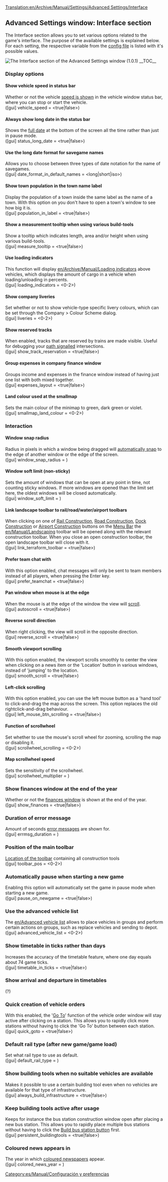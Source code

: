 [[Translation:en/Archive/Manual/Settings/Advanced Settings/Interface]]
{{es/Traducción|en/Archive/Manual/Settings/Advanced Settings/Interface|0}}
{{es/Aviso|Information on this page applies to 0.7.x and up. See [[en/Archive/Manual/Settings/Configuring patches]] for information of how to change settings in 0.6.x and earlier.}}
{{es/Archive/Manual/Settings/Opciones avanzadas}}

==Advanced Settings window: Interface section==
The Interface section allows you to set various options related to the game's interface. The purpose of the available settings is explained below. For each setting, the respective variable from the [[en/Archive/Manual/Settings/Openttd.cfg|config file]] is listed with it's possible values.

[[File:en/Advset interface 1.0.1.png|frame|right|The Interface section of the Advanced Settings window (1.0.1)]]
__TOC__

===Display options===

====Show vehicle speed in status bar====
Whether or not the vehicle [[en/Archive/Manual/Settings/Show vehicle speed|speed is shown]] in the vehicle window status bar, where you can stop or start the vehicle.
<br />([gui] vehicle_speed = <true|false>)

====Always show long date in the status bar====
Shows the [[en/Archive/Manual/Settings/Long date in status bar|full date]] at the bottom of the screen all the time rather than just in pause mode.
<br />([gui] status_long_date = <true|false>)

====Use the long date format for savegame names====
Allows you to choose between three types of date notation for the name of savegames. 
<br />([gui] date_format_in_default_names = <long|short|iso>)

====Show town population in the town name label====
Display the population of a town inside the same label as the name of a town. With this option on you don't have to open a town's window to see how big it is.
<br />([gui] population_in_label = <true|false>)

====Show a measurement tooltip when using various build-tools====
Show a tooltip which indicates length, area and/or height when using various build-tools.
<br />([gui] measure_tooltip = <true|false>)

====Use loading indicators====
This function will display [[en/Archive/Manual/Loading indicators]] above vehicles, which displays the amount of cargo in a vehicle when loading/unloading in percents.
<br />([gui] loading_indicators = <0-2>)

====Show company liveries====
Set whether or not to show vehicle-type specific livery colours, which can be set through the Company > Colour Scheme dialog.
<br />([gui] liveries = <0-2>)

====Show reserved tracks====
When enabled, tracks that are reserved by trains are made visible. Useful for debugging your [[en/Manual/Signals#path-signals|path signalled]] intersections.
<br />([gui] show_track_reservation = <true|false>)

====Group expenses in company finance window====
Groups income and expenses in the finance window instead of having just one list with both mixed together.
<br />([gui] expenses_layout = <true|false>)

====Land colour used at the smallmap====
Sets the main colour of the minimap to green, dark green or violet.
<br />([gui] smallmap_land_colour = <0-2>)

===Interaction===
====Window snap radius====
Radius in pixels in which a window being dragged will [[en/Archive/Manual/Settings/Window snap radius|automatically snap]] to the edge of another window or the edge of the screen.
<br />([gui] window_snap_radius = <num_val>)

====Window soft limit (non-sticky)====
Sets the amount of windows that can be open at any point in time, not counting sticky windows. If more windows are opened than the limit set here, the oldest windows will be closed automatically.
<br />([gui] window_soft_limit = <num_val>)

====Link landscape toolbar to rail/road/water/airport toolbars====
When clicking on one of [[en/Manual/Railway construction|Rail Construction]], [[en/Manual/Roadway construction|Road Construction]], [[en/Manual/Waterway construction|Dock Construction]] or [[en/Manual/Airport construction|Airport Construction]] buttons on the [[en/Manual/Game interface|Menu Bar]] the [[en/Manual/Landscaping]] toolbar will be opened along with the relevant construction toolbar. When you close an open construction toolbar, the open landscape toolbar will close with it.
<br />([gui] link_terraform_toolbar = <true|false>)

====Prefer team chat with <ENTER>====
With this option enabled, chat messages will only be sent to team members instead of all players, when pressing the Enter key.
<br />([gui] prefer_teamchat = <true|false>)

====Pan window when mouse is at the edge====
When the mouse is at the edge of the window the view will [[en/Archive/Manual/Settings/Autoscroll|scroll]].
<br />([gui] autoscroll = <true|false>)

====Reverse scroll direction====
When right clicking, the view will scroll in the opposite direction.
<br />([gui] reverse_scroll = <true|false>)

====Smooth viewport scrolling====
With this option enabled, the viewport scrolls smoothly to center the view when clicking on a news item or the 'Location' button in various windows, instead of 'jumping' to the location.
<br />([gui] smooth_scroll = <true|false>)

====Left-click scrolling====
With this option enabled, you can use the left mouse button as a 'hand tool' to click-and-drag the map across the screen. This option replaces the old rightclick-and-drag behaviour.
<br />([gui] left_mouse_btn_scrolling = <true|false>)

====Function of scrollwheel====
Set whether to use the mouse's scroll wheel for zooming, scrolling the map or disabling it.
<br />([gui] scrollwheel_scrolling = <0-2>)

====Map scrollwheel speed====
Sets the sensitivity of the scrollwheel.
<br />([gui] scrollwheel_multiplier = <num_val>)


===Show finances window at the end of the year===
Whether or not the [[en/Archive/Manual/Settings/Show finances at end of year|finances window]] is shown at the end of the year.
<br />([gui] show_finances = <true|false>)

===Duration of error message===
Amount of seconds [[en/Archive/Manual/Settings/Error message duration|error messages]] are shown for.
<br />([gui] errmsg_duration = <num_val>)

===Position of the main toolbar===
[[en/Archive/Manual/Settings/Toolbar position|Location of the toolbar]] containing all construction tools
<br />([gui] toolbar_pos = <0-2>)

===Automatically pause when starting a new game===
Enabling this option will automatically set the game in pause mode when starting a new game.
<br />([gui] pause_on_newgame = <true|false>)

===Use the advanced vehicle list===
The [[en/Advanced vehicle list]] allows to place vehicles in groups and perform certain actions on groups, such as replace vehicles and sending to depot.
<br />([gui] advanced_vehicle_list = <0-2>)

===Show timetable in ticks rather than days===
Increases the accuracy of the timetable feature, where one day equals about 74 game ticks.
<br />([gui] timetable_in_ticks = <true|false>)

===Show arrival and departure in timetables===

(?)

===Quick creation of vehicle orders===
With this enabled, the '[[en/Manual/Orders#go-to|Go To]]' function of the vehicle order window will stay active after clicking on a station. This allows you to rapidly click more stations without having to click the 'Go To' button between each station.
<br />([gui] quick_goto = <true|false>)

===Default rail type (after new game/game load)===
Set what rail type to use as default.
<br />([gui] default_rail_type = <num_val>)

===Show building tools when no suitable vehicles are available===
Makes it possible to use a certain building tool even when no vehicles are available for that type of infrastructure.
<br />([gui] always_build_infrastructure = <true|false>)

===Keep building tools active after usage===
Keeps for instance the bus station construction window open after placing a new bus station. This allows you to rapidly place multiple bus stations without having to click the [[en/Manual/Roadway construction#roadway-construction-toolbar|Build bus station button]] first.
<br />([gui] persistent_buildingtools = <true|false>)

===Coloured news appears in===
The year in which [[en/Archive/Manual/Settings/Coloured newspaper|coloured newspapers]] appear.
<br />([gui] colored_news_year = <year>)

[[Category:es/Manual/Configuración y preferencias]]